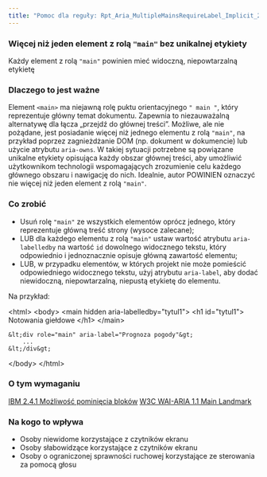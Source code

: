 ```yaml
---
title: "Pomoc dla reguły: Rpt_Aria_MultipleMainsRequireLabel_Implicit_2"
---
```


<div className="toolHelp">
<Row>
<Column colLg={16} colMd={8} colSm={4} className="toolHead">

### Więcej niż jeden element z rolą `"main"`  bez unikalnej etykiety

<div id="locLevel"></div>

Każdy element z rolą `"main"` powinien mieć widoczną, niepowtarzalną etykietę

</Column>
</Row>
<Row>
<Column colLg={11} colMd={5} colSm={4} className="toolMain">

### Dlaczego to jest ważne

Element `<main>` ma niejawną rolę puktu orientacyjnego `" main "`, który reprezentuje główny temat dokumentu. Zapewnia to niezauważalną alternatywę dla łącza „przejdź do głównej treści”. Możliwe, ale nie pożądane, jest posiadanie więcej niż jednego elementu z rolą `"main"`, na przykład poprzez zagnieżdżanie DOM (np. dokument w dokumencie) lub użycie atrybutu `aria-owns`. W takiej sytuacji potrzebne są powiązane unikalne etykiety opisująca każdy obszar głównej treści, aby umożliwić użytkownikom technologii wspomagających zrozumienie celu każdego głównego obszaru i nawigację do nich. Idealnie, autor POWINIEN oznaczyć nie więcej niż jeden element z rolą `"main"`.


<div id="locSnippet"></div>

### Co zrobić

* Usuń rolę `"main"` ze wszystkich elementów oprócz jednego, który reprezentuje główną treść strony (wysoce zalecane);
* LUB dla każdego elementu z rolą `"main"` ustaw wartość atrybutu `aria-labelledby` na wartość `id` dowolnego widocznego tekstu, który odpowiednio i jednoznacznie opisuje główną zawartość elementu;
* LUB, w przypadku elementów, w których projekt nie może pomieścić odpowiedniego widocznego tekstu, użyj atrybutu `aria-label`, aby dodać niewidoczną, niepowtarzalną, niepustą etykietę do elementu.



Na przykład:

<CodeSnippet type="multi" light={true}>&lt;html&gt;
&lt;body&gt;
    &lt;main hidden aria-labelledby="tytul1"&gt;
        &lt;h1 id="tytul1"&gt; Notowania giełdowe &lt;/h1&gt;
	&lt;/main&gt;
    
    &lt;div role="main" aria-label="Prognoza pogody"&gt;
        ...
    &lt;/div&gt;
&lt;/body&gt;
&lt;/html&gt;</CodeSnippet>

</Column>
<Column colLg={5} colMd={3} colSm={4} className="toolLeft">

### O tym wymaganiu

[IBM 2.4.1 Możliwość pominięcia bloków](http://www.ibm.com/able/guidelines/ci162/bypass_blocks.html)
[W3C WAI-ARIA 1.1 Main Landmark](https://www.w3.org/TR/wai-aria-practices/examples/landmarks/main.html)

### Na kogo to wpływa

* Osoby niewidome korzystające z czytników ekranu
* Osoby słabowidzące korzystające z czytników ekranu
* Osoby o ograniczonej sprawności ruchowej korzystające ze sterowania za pomocą głosu

</Column>
</Row>
</div>

